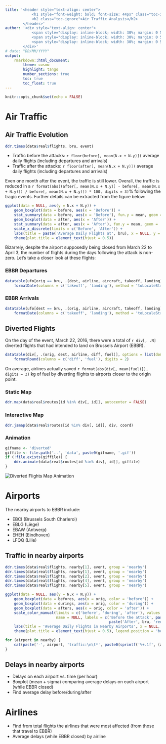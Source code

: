 ```yaml
---
title: '<header style="text-align: center">
			<h1 style="font-weight: bold; font-size: 44px" class="toc-ignore">2016 Brussels Bombings</h1>
			<h2 class="toc-ignore">Air Traffic Analysis</h2>
		</header>'
author: '<div style="text-align: center">
			<span style="display: inline-block; width: 30%; margin: 0 5px">[Ramiro Balado Ordax](https://github.com/Qjammer)</span>
			<span style="display: inline-block; width: 30%; margin: 0 5px">[Alejandro Hernández Rubio](https://github.com/Shyryuu)</span>
			<span style="display: inline-block; width: 30%; margin: 0 5px">[Pol Mesalles Ripoll](https://github.com/polmes)</span>
		</div>'
# date: "DD/MM/YYYY"
output:
    rmarkdown::html_document:
        theme: cosmo
        highlight: tango
        number_sections: true
        toc: true
        toc_float: true
---
```


```r
knitr::opts_chunk$set(echo = FALSE)
```

# Air Traffic

## Air Traffic Evolution {.tabset .tabset-fade}

```r
ddr.times(data$real$flights, bru, event)
```

- Traffic before the attacks: `r floor(before[, mean(N.x + N.y)])` average daily flights (including departures and arrivals)
- Traffic after the attacks: `r floor(after[, mean(N.x + N.y)])` average daily flights (including departures and arrivals)

Even one month after the event, the traffic is still lower. Overall, the traffic is reduced in a `r format(abs((after[, mean(N.x + N.y)] - before[, mean(N.x + N.y)]) / before[, mean(N.x + N.y)]) * 100, digits = 3)`% following the tragic events. Further details can be extracted from the figure below:

```r
ggplot(data = NULL, aes(y = N.x + N.y)) +
	geom_boxplot(data = before, aes(x = 'Before')) +
	stat_summary(data = before, aes(x = 'Before'), fun.y = mean, geom = 'point', shape = 5, size = 2.5) +
	geom_boxplot(data = after, aes(x = 'After')) +
	stat_summary(data = after, aes(x = 'After'), fun.y = mean, geom = 'point', shape = 5, size = 2.5) +
	scale_x_discrete(limits = c('Before', 'After')) +
	labs(title = paste('Average Daily Flights at', bru), x = NULL, y = 'Number of Flights') +
	theme(plot.title = element_text(hjust = 0.5))
```

Bizarrely, despite the airport supposedly being closed from March 22 to April 3, the number of flights during the days following the attack is non-zero. Let's take a closer look at these flights:

### EBBR Departures {-}

```r
datatable(ufo[orig == bru, .(dest, airline, aircraft, takeoff, landing)], options = list(dom = 'tp', columnDefs = list(list(className = 'dt-center', targets = '_all'))), colnames = c('Destination', 'Airline', 'Aircraft', 'Departure', 'Arrival')) %>%
	formatDate(columns = c('takeoff', 'landing'), method = 'toLocaleString')
```

### EBBR Arrivals {-}

```r
datatable(ufo[dest == bru, .(orig, airline, aircraft, takeoff, landing)], options = list(dom = 'tp', columnDefs = list(list(className = 'dt-center', targets = '_all'))), colnames = c('Origin', 'Airline', 'Aircraft', 'Departure', 'Arrival')) %>%
	formatDate(columns = c('takeoff', 'landing'), method = 'toLocaleString')
```

## Diverted Flights {.tabset .tabset-fade}

On the day of the event, March 22, 2016, there were a total of `r div[, .N]` diverted flights that had intended to land on Brussels Airport (EBBR).

```r
datatable(div[, .(orig, dest, airline, diff, fuel)], options = list(dom = 'tp', columnDefs = list(list(className = 'dt-center', targets = '_all'))), colnames = c('Origin', 'Destination', 'Airline', 'Distance Delta (NM)', 'Fuel Delta (kg)')) %>%
	formatRound(columns = c('diff', 'fuel'), digits = 2)
```

On average, airlines actually saved `r format(abs(div[, mean(fuel)]), digits = 3)` kg of fuel by diverting flights to airports closer to the origin point.

### Static Map {-}

```r
ddr.map(data$real$routes[id %in% div[, id]], autocenter = FALSE)
```

### Interactive Map {-}

```r
ddr.jsmap(data$real$routes[id %in% div[, id]], div, coord)
```

### Animation {-}

```r
gifname <- 'diverted'
giffile <- file.path('..', 'data', paste0(gifname, '.gif'))
if (!file.exists(giffile)) {
	ddr.animate(data$real$routes[id %in% div[, id]], giffile)
}
```
![Diverted Flights Map Animation](`r giffile`) \


# Airports

The nearby airports to EBBR include:

- EBCI (Brussels South Charleroi)
- EBLG (Liège)
- EBAW (Antwerp)
- EHEH (Eindhoven)
- LFQQ (Lille)

## Traffic in nearby airports

```r
ddr.times(data$real$flights, nearby[1], event, group = 'nearby')
ddr.times(data$real$flights, nearby[1], event, group = 'nearby')
ddr.times(data$real$flights, nearby[2], event, group = 'nearby')
ddr.times(data$real$flights, nearby[4], event, group = 'nearby')
ddr.times(data$real$flights, nearby[5], event, group = 'nearby')
```

```r
ggplot(data = NULL, aes(y = N.x + N.y)) +
	geom_boxplot(data = befores, aes(x = orig, color = 'before')) +
	geom_boxplot(data = durings, aes(x = orig, color = 'during')) +
	geom_boxplot(data = afters, aes(x = orig, color = 'after')) +
	scale_color_manual(limits = c('before', 'during', 'after'), values = c('green', 'red', 'blue'),
					   name = NULL, labels = c('Before the attack', paste('While', bru, 'closed'),
					   						   paste('After', bru, 'reopens'))) +
	labs(title = 'Average Daily Flights in Nearby Airports', x = NULL, y = 'Number of Flights') +
	theme(plot.title = element_text(hjust = 0.5), legend.position = 'bottom')
```

```r
for (airport in nearby) {
	cat(paste('-', airport, 'traffic:\n\t*', paste0(sprintf('%+.1f', (afters[orig == airport, mean(N.x + N.y)] - befores[orig == airport, mean(N.x + N.y)]) / befores[orig == airport, mean(N.x + N.y)] * 100), '%'), 'while', bru, 'was closed with respect to before the attack\n\t*', paste0(sprintf('%+.1f', (durings[orig == airport, mean(N.x + N.y)] - befores[orig == airport, mean(N.x + N.y)]) / befores[orig == airport, mean(N.x + N.y)] * 100), '%'), 'after', bru, 'reopens with respect to before the attack\n'))
}
```

## Delays in nearby airports

- Delays on each airport vs. time (per hour)
- Boxplot (mean + sigma) comparing average delays on each airport (while EBBR closed)
- Find average delay before/during/after

# Airlines

- Find from total flights the airlines that were most affected (from those that travel to EBBR)
- Average delays (while EBBR closed) by airline
